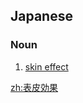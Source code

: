 ==Japanese==
{{ja-kanjitab|ひょう|ひ|こう|か|yomi=on}}

===Noun===
{{ja-noun|ひょうひ こうか}}

# [[skin effect]] {{gloss|tendency of alternating current to distribute itself}}

[[zh:表皮効果]]